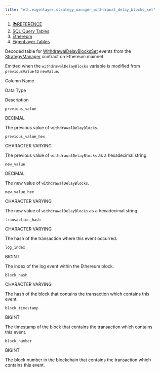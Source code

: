 ```yaml
---
title: "eth.eigenlayer.strategy_manager_withdrawal_delay_blocks_set"
---
```


1. [📚REFERENCE](/reference)
2. [SQL Query Tables](/reference/sql-query-tables)
3. [Ethereum](/reference/sql-query-tables/ethereum)
4. [EigenLayer Tables](/reference/sql-query-tables/ethereum/eigenlayer-tables)

Decoded table for [WithdrawalDelayBlocksSet](https://github.com/Layr-Labs/eigenlayer-contracts/blob/e80a45c5595dd7d2e31e06c021bad2ca7db0abc7/src/contracts/core/StrategyManager.sol#L91) events from the [StrategyManager](https://etherscan.io/address/0x858646372cc42e1a627fce94aa7a7033e7cf075a) contract on Ethereum mainnet.

Emitted when the `withdrawalDelayBlocks` variable is modified from `previousValue` to `newValue`.

Column Name

Data Type

Description

`previous_value`

DECIMAL

The previous value of `withdrawalDelayBlocks`.

`previous_value_hex`

CHARACTER VARYING

The previous value of `withdrawalDelayBlocks` as a hexadecimal string.

`new_value`

DECIMAL

The new value of `withdrawalDelayBlocks`.

`new_value_hex`

CHARACTER VARYING

The new value of `withdrawalDelayBlocks` as a hexadecimal string.

`transaction_hash`

CHARACTER VARYING

The hash of the transaction where this event occurred.

`log_index`

BIGINT

The index of the log event within the Ethereum block.

`block_hash`

CHARACTER VARYING

The hash of the block that contains the transaction which contains this event.

`block_timestamp`

BIGINT

The timestamp of the block that contains the transaction which contains this event.

`block_number`

BIGINT

The block number in the blockchain that contains the transaction which contains this event.
